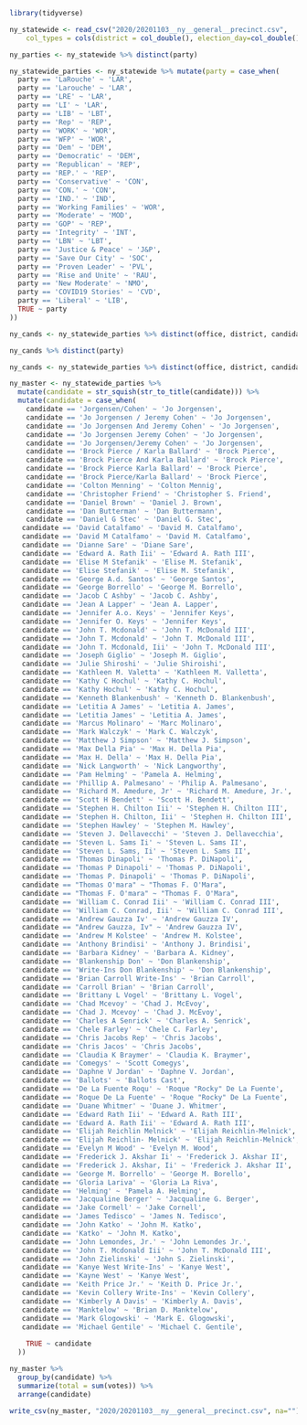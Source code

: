```r
library(tidyverse)
```

```r
ny_statewide <- read_csv("2020/20201103__ny__general__precinct.csv", 
    col_types = cols(district = col_double(), election_day=col_double(), affidavit = col_double(), early_voting = col_double(), military = col_double(), federal = col_double(), provisional = col_double()))
```

```r
ny_parties <- ny_statewide %>% distinct(party)
```

```r
ny_statewide_parties <- ny_statewide %>% mutate(party = case_when(
  party == 'LaRouche' ~ 'LAR',
  party == 'Larouche' ~ 'LAR',
  party == 'LRE' ~ 'LAR',
  party == 'LI' ~ 'LAR',
  party == 'LIB' ~ 'LBT',
  party == 'Rep' ~ 'REP',
  party == 'WORK' ~ 'WOR',
  party == 'WFP' ~ 'WOR',
  party == 'Dem' ~ 'DEM',
  party == 'Democratic' ~ 'DEM',
  party == 'Republican' ~ 'REP',
  party == 'REP.' ~ 'REP',
  party == 'Conservative' ~ 'CON',
  party == 'CON.' ~ 'CON',
  party == 'IND.' ~ 'IND',
  party == 'Working Families' ~ 'WOR',
  party == 'Moderate' ~ 'MOD',
  party == 'GOP' ~ 'REP',
  party == 'Integrity' ~ 'INT',
  party == 'LBN' ~ 'LBT',
  party == 'Justice & Peace' ~ 'J&P',
  party == 'Save Our City' ~ 'SOC',
  party == 'Proven Leader' ~ 'PVL',
  party == 'Rise and Unite' ~ 'RAU',
  party == 'New Moderate' ~ 'NMO',
  party == 'COVID19 Stories' ~ 'CVD',
  party == 'Liberal' ~ 'LIB',
  TRUE ~ party
))
```



```r
ny_cands <- ny_statewide_parties %>% distinct(office, district, candidate, party) %>% mutate(candidate = str_to_title(candidate)) %>% filter(!candidate %in% c('Blanks','Under Votes', 'Bvs', 'Over and Under Votes', 'Over Votes', 'Special Votes', 'Voids', 'Void', 'Write-in', 'Blank', 'Void', 'Absentee / Military', 'Affidavit', 'Blank/Void', 'Write-In', 'Overvotes', 'Undervotes', 'Unqualified Write-Ins', 'Write-Ins', 'Scattered', 'Public Counter', 'Manually Counted Emergency', 'Federal', 'Scattering', 'Over Vote', 'Under Vote', 'Scatter', 'Undervote', 'Overvote', 'Undervotess', 'Unqualified Write-In', 'Overvotess')) %>% filter(!is.na(candidate))
```

```r
ny_cands %>% distinct(party)
```
```r
ny_cands <- ny_statewide_parties %>% distinct(office, district, candidate) %>% mutate(candidate = str_squish(str_to_title(candidate))) %>% filter(!candidate %in% c('Blanks','Under Votes', 'Bvs', 'Over and Under Votes', 'Over Votes', 'Special Votes', 'Voids', 'Void', 'Write-in', 'Blank', 'Void', 'Absentee / Military', 'Affidavit', 'Blank/Void', 'Write-In', 'Overvotes', 'Undervotes', 'Unqualified Write-Ins', 'Write-Ins', 'Scattered', 'Public Counter', 'Manually Counted Emergency', 'Federal', 'Scattering', 'Over Vote', 'Under Vote', 'Scatter', 'Undervote', 'Overvote', 'Undervotess', 'Unqualified Write-In', 'Overvotess', 'Ballots', 'Ballots Cast', 'Blanks/Voids')) %>% filter(!is.na(candidate))
```

```r
ny_master <- ny_statewide_parties %>% 
  mutate(candidate = str_squish(str_to_title(candidate))) %>% 
  mutate(candidate = case_when(
    candidate == 'Jorgensen/Cohen' ~ 'Jo Jorgensen',
    candidate == 'Jo Jorgensen / Jeremy Cohen' ~ 'Jo Jorgensen',
    candidate == 'Jo Jorgensen And Jeremy Cohen' ~ 'Jo Jorgensen',
    candidate == 'Jo Jorgensen Jeremy Cohen' ~ 'Jo Jorgensen',
    candidate == 'Jo Jorgensen/Jeremy Cohen' ~ 'Jo Jorgensen',
    candidate == 'Brock Pierce / Karla Ballard' ~ 'Brock Pierce',
    candidate == 'Brock Pierce And Karla Ballard' ~ 'Brock Pierce',
    candidate == 'Brock Pierce Karla Ballard' ~ 'Brock Pierce',
    candidate == 'Brock Pierce/Karla Ballard' ~ 'Brock Pierce',
    candidate == 'Colton Menning' ~ 'Colton Mennig',
    candidate == 'Christopher Friend' ~ 'Christopher S. Friend',
    candidate == 'Daniel Brown' ~ 'Daniel J. Brown',
    candidate == 'Dan Butterman' ~ 'Dan Buttermann',
    candidate == 'Daniel G Stec' ~ 'Daniel G. Stec',
   candidate == 'David Catalfamo' ~ 'David M. Catalfamo',
   candidate == 'David M Catalfamo' ~ 'David M. Catalfamo',
   candidate == 'Dianne Sare' ~ 'Diane Sare',
   candidate == 'Edward A. Rath Iii' ~ 'Edward A. Rath III',
   candidate == 'Elise M Stefanik' ~ 'Elise M. Stefanik',
   candidate == 'Elise Stefanik' ~ 'Elise M. Stefanik',
   candidate == 'George A.d. Santos' ~ 'George Santos',
   candidate == 'George Borrello' ~ 'George M. Borrello',
   candidate == 'Jacob C Ashby' ~ 'Jacob C. Ashby',
   candidate == 'Jean A Lapper' ~ 'Jean A. Lapper',
   candidate == 'Jennifer A.o. Keys' ~ 'Jennifer Keys',
   candidate == 'Jennifer O. Keys' ~ 'Jennifer Keys',
   candidate == 'John T. Mcdonald' ~ 'John T. McDonald III',
   candidate == 'John T. Mcdonald' ~ 'John T. McDonald III',
   candidate == 'John T. Mcdonald, Iii' ~ 'John T. McDonald III',
   candidate == 'Joseph Giglio' ~ 'Joseph M. Giglio',
   candidate == 'Julie Shiroshi' ~ 'Julie Shiroishi',
   candidate == 'Kathleen M. Valetta' ~ 'Kathleen M. Valletta',
   candidate == 'Kathy C Hochul' ~ 'Kathy C. Hochul',
   candidate == 'Kathy Hochul' ~ 'Kathy C. Hochul',
   candidate == 'Kenneth Blankenbush' ~ 'Kenneth D. Blankenbush',
   candidate == 'Letitia A James' ~ 'Letitia A. James',
   candidate == 'Letitia James' ~ 'Letitia A. James',
   candidate == 'Marcus Molinaro' ~ 'Marc Molinaro',
   candidate == 'Mark Walczyk' ~ 'Mark C. Walczyk',
   candidate == 'Matthew J Simpson' ~ 'Matthew J. Simpson',
   candidate == 'Max Della Pia' ~ 'Max H. Della Pia',
   candidate == 'Max H. Della' ~ 'Max H. Della Pia',
   candidate == 'Nick Langworth' ~ 'Nick Langworthy',
   candidate == 'Pam Helming' ~ 'Pamela A. Helming',
   candidate == 'Phillip A. Palmesano' ~ 'Philip A. Palmesano',
   candidate == 'Richard M. Amedure, Jr' ~ 'Richard M. Amedure, Jr.',
   candidate == 'Scott H Bendett' ~ 'Scott H. Bendett',
   candidate == 'Stephen H. Chilton Iii' ~ 'Stephen H. Chilton III',
   candidate == 'Stephen H. Chilton, Iii' ~ 'Stephen H. Chilton III',
   candidate == 'Stephen Hawley' ~ 'Stephen M. Hawley',
   candidate == 'Steven J. Dellavecchi' ~ 'Steven J. Dellavecchia',
   candidate == 'Steven L. Sams Ii' ~ 'Steven L. Sams II',
   candidate == 'Steven L. Sams, Ii' ~ 'Steven L. Sams II',
   candidate == 'Thomas Dinapoli' ~ 'Thomas P. DiNapoli',
   candidate == 'Thomas P Dinapoli' ~ 'Thomas P. DiNapoli',
   candidate == 'Thomas P. Dinapoli' ~ 'Thomas P. DiNapoli',
   candidate == "Thomas O'mara" ~ "Thomas F. O'Mara",
   candidate == "Thomas F. O'mara" ~ "Thomas F. O'Mara",
   candidate == 'William C. Conrad Iii' ~ 'William C. Conrad III',
   candidate == 'William C. Conrad, Iii' ~ 'William C. Conrad III',
   candidate == 'Andrew Gauzza Iv' ~ 'Andrew Gauzza IV',
   candidate == "Andrew Gauzza, Iv" ~ 'Andrew Gauzza IV',
   candidate == 'Andrew M Kolstee' ~ 'Andrew M. Kolstee',
   candidate == 'Anthony Brindisi' ~ 'Anthony J. Brindisi',
   candidate == 'Barbara Kidney' ~ 'Barbara A. Kidney',
   candidate == 'Blankenship Don' ~ 'Don Blankenship',
   candidate == 'Write-Ins Don Blankenship' ~ 'Don Blankenship',
   candidate == 'Brian Carroll Write-Ins' ~ 'Brian Carroll',
   candidate == 'Carroll Brian' ~ 'Brian Carroll',
   candidate == 'Brittany L Vogel' ~ 'Brittany L. Vogel',
   candidate == 'Chad Mcevoy' ~ 'Chad J. McEvoy',
   candidate == 'Chad J. Mcevoy' ~ 'Chad J. McEvoy',
   candidate == 'Charles A Senrick' ~ 'Charles A. Senrick',
   candidate == 'Chele Farley' ~ 'Chele C. Farley',
   candidate == 'Chris Jacobs Rep' ~ 'Chris Jacobs',
   candidate == 'Chris Jacos' ~ 'Chris Jacobs',
   candidate == 'Claudia K Braymer' ~ 'Claudia K. Braymer',
   candidate == 'Comegys' ~ 'Scott Comegys',
   candidate == 'Daphne V Jordan' ~ 'Daphne V. Jordan',
   candidate == 'Ballots' ~ 'Ballots Cast',
   candidate == 'De La Fuente Roqu' ~ 'Roque "Rocky" De La Fuente',
   candidate == 'Roque De La Fuente' ~ 'Roque "Rocky" De La Fuente',
   candidate == 'Duane Whitmer' ~ 'Duane J. Whitmer',
   candidate == 'Edward Rath Iii' ~ 'Edward A. Rath III',
   candidate == 'Edward A. Rath Iii' ~ 'Edward A. Rath III',
   candidate == 'Elijah Reichlin Melnick' ~ 'Elijah Reichlin-Melnick',
   candidate == 'Elijah Reichlin- Melnick' ~ 'Elijah Reichlin-Melnick',
   candidate == 'Evelyn M Wood' ~ 'Evelyn M. Wood',
   candidate == 'Frederick J. Akshar Ii' ~ 'Frederick J. Akshar II',
   candidate == 'Frederick J. Akshar, Ii' ~ 'Frederick J. Akshar II',
   candidate == 'George M. Borrello' ~ 'George M. Borello',
   candidate == 'Gloria Lariva' ~ 'Gloria La Riva',
   candidate == 'Helming' ~ 'Pamela A. Helming',
   candidate == 'Jacqualine Berger' ~ 'Jacqualine G. Berger',
   candidate == 'Jake Cormell' ~ 'Jake Cornell',
   candidate == 'James Tedisco' ~ 'James N. Tedisco',
   candidate == 'John Katko' ~ 'John M. Katko',
   candidate == 'Katko' ~ 'John M. Katko',
   candidate == 'John Lemondes, Jr.' ~ 'John Lemondes Jr.',
   candidate == 'John T. Mcdonald Iii' ~ 'John T. McDonald III',
   candidate == 'John Zielinski' ~ 'John S. Zielinski',
   candidate == 'Kanye West Write-Ins' ~ 'Kanye West',
   candidate == 'Kayne West' ~ 'Kanye West',
   candidate == 'Keith Price Jr.' ~ 'Keith D. Price Jr.',
   candidate == 'Kevin Collery Write-Ins' ~ 'Kevin Collery',
   candidate == 'Kimberly A Davis' ~ 'Kimberly A. Davis',
   candidate == 'Manktelow' ~ 'Brian D. Manktelow',
   candidate == 'Mark Glogowski' ~ 'Mark E. Glogowski',
   candidate == 'Michael Gentile' ~ 'Michael C. Gentile',
   
    TRUE ~ candidate
  ))
```

```r
ny_master %>% 
  group_by(candidate) %>% 
  summarize(total = sum(votes)) %>% 
  arrange(candidate)
```
```r
write_csv(ny_master, "2020/20201103__ny__general__precinct.csv", na="")
```


